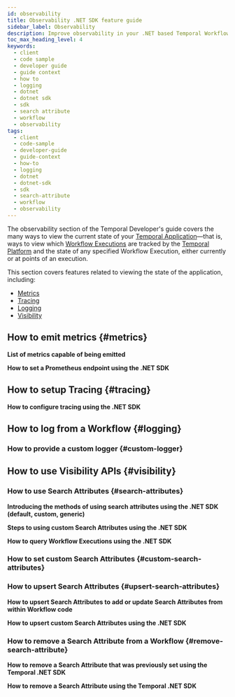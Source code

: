 ```yaml
---
id: observability
title: Observability .NET SDK feature guide
sidebar_label: Observability
description: Improve observability in your .NET based Temporal Workflows. View which Workflow Executions are tracked by the Temporal Platform and the state of any Workflow Execution.
toc_max_heading_level: 4
keywords:
  - client
  - code sample
  - developer guide
  - guide context
  - how to
  - logging
  - dotnet
  - dotnet sdk
  - sdk
  - search attribute
  - workflow
  - observability
tags:
  - client
  - code-sample
  - developer-guide
  - guide-context
  - how-to
  - logging
  - dotnet
  - dotnet-sdk
  - sdk
  - search-attribute
  - workflow
  - observability
---
```


The observability section of the Temporal Developer's guide covers the many ways to view the current state of your [Temporal Application](/temporal#temporal-application)—that is, ways to view which [Workflow Executions](/workflows#workflow-execution) are tracked by the [Temporal Platform](/temporal#temporal-platform) and the state of any specified Workflow Execution, either currently or at points of an execution.

This section covers features related to viewing the state of the application, including:

- [Metrics](#metrics)
- [Tracing](#tracing)
- [Logging](#logging)
- [Visibility](#visibility)

## How to emit metrics {#metrics}

**List of metrics capable of being emitted**

<!-- CONTENT-->

**How to set a Prometheus endpoint using the .NET SDK**

<!-- CONTENT-->

## How to setup Tracing {#tracing}

**How to configure tracing using the .NET SDK**

<!-- CONTENT-->

## How to log from a Workflow {#logging}

<!-- CONTENT-->

### How to provide a custom logger {#custom-logger}

<!-- CONTENT-->

## How to use Visibility APIs {#visibility}

### How to use Search Attributes {#search-attributes}

**Introducing the methods of using search attributes using the .NET SDK (default, custom, generic)**

<!-- CONTENT-->

**Steps to using custom Search Attributes using the .NET SDK**

<!-- CONTENT-->

**How to query Workflow Executions using the .NET SDK**

<!-- CONTENT-->

### How to set custom Search Attributes {#custom-search-attributes}

<!-- CONTENT-->

### How to upsert Search Attributes {#upsert-search-attributes}

**How to upsert Search Attributes to add or update Search Attributes from within Workflow code**

<!-- CONTENT-->

**How to upsert custom Search Attributes using the .NET SDK**

<!-- CONTENT-->

### How to remove a Search Attribute from a Workflow {#remove-search-attribute}

**How to remove a Search Attribute that was previously set using the Temporal .NET SDK**

<!-- CONTENT-->

**How to remove a Search Attribute using the Temporal .NET SDK**

<!-- CONTENT-->
